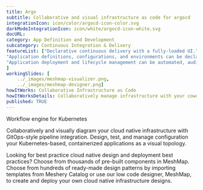 ---title: Argo  subtitle: Collaborative and visual infrastructure as code for argocdintegrationIcon: icon/color/argocd-icon-color.svgdarkModeIntegrationIcon: icon/white/argocd-icon-white.svgdocURL: category: App Definition and Developmentsubcategory: Continuous Integration & DeliveryfeatureList: ["Declarative continuous delivery with a fully-loaded UI.","Application definitions, configurations, and environments can be declarative and version controlled.","Application deployment and lifecycle management can be automated, auditable, and easy to understand."]workingSlides: [    ../_images/meshmap-visualizer.png,    ../_images/meshmap-designer.png]howItWorks: Collaborative Infrastructure as CodehowItWorksDetails: Collaboratively manage infrastructure with your coworkers synchronously sharing the same designs.published: TRUE---<p>    Workflow engine for Kubernetes</p><p>    Collaboratively and visually diagram your cloud native infrastructure with GitOps-style pipeline integration. Design, test, and manage configuration your Kubernetes-based, containerized applications as a visual topology.</p><p>    Looking for best practice cloud native design and deployment best practices? Choose from thousands of pre-built components in MeshMap. Choose from hundreds of ready-made design patterns by importing templates from Meshery Catalog or use our low code designer, MeshMap, to create and deploy your own cloud native infrastructure designs.</p>